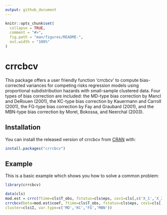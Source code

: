 ---
output: github_document
---

<!-- README.md is generated from README.Rmd. Please edit that file -->

```{r, include = FALSE}
knitr::opts_chunk$set(
  collapse = TRUE,
  comment = "#>",
  fig.path = "man/figures/README-",
  out.width = "100%"
)
```

# crrcbcv

<!-- badges: start -->
<!-- badges: end -->

This package offers a user friendly function 'crrcbcv' to compute bias-corrected variances for competing risks regression models using proportional subdistribution hazards with small-sample clustered data. Four types of bias correction are included: the MD-type bias correction by Mancl and DeRouen (2001), the KC-type bias correction by Kauermann and Carroll (2001), the FG-type bias correction by Fay and Graubard (2001), and the MBN-type bias correction by Morel, Bokossa, and Neerchal (2003).

## Installation

You can install the released version of crrcbcv from [CRAN](https://CRAN.R-project.org) with:

``` r
install.packages("crrcbcv")
```

## Example

This is a basic example which shows you how to solve a common problem:

```{r example}
library(crrcbcv)

data(cls)
mod.est = crrc(ftime=cls$T_obs, fstatus=cls$eps, cov1=cls[,c('X_1','X_2')], cluster=cls$I)
crrcbcv(beta=mod.est$coef, ftime=cls$T_obs, fstatus=cls$eps, cov1=cls[,c('X_1','X_2')],
cluster=cls$I, var.type=c('MD','KC','FG','MBN'))
```
